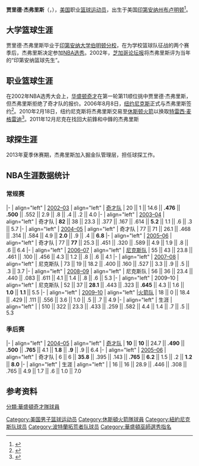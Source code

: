 {{NoteTA|G1=NBA}}
{{infobox NBA Player
| image = JaredJeffries.jpg
| name = 贾里德·杰弗里斯<br />Jared Jeffries
| nickname = 
| position = [[大前锋|大前锋]]、[[中锋_(篮球)|中锋]]
| height_ft = 6
| height_in = 11
| weight_lb  = 240
| team = 
| number = 9
| nationality =  {{USA}}
| birth_date = {{birth date and age|1981|11|25}}
| birth_place = {{USA}}[[印第安纳州|印第安纳州]][[布卢明顿_(印第安纳州)|布卢明顿]]
| high_school  = 北布卢明顿高中
| college = [[印第安纳大学伯明顿分校|印第安纳大学伯明顿分校]]
| draft_round = 1
| draft_pick = 11
| draft_team = [[华盛顿奇才|华盛顿奇才]]<ref name="腾讯">{{cite web| url=http://nbadata.sports.qq.com/player.aspx?id=3609| title=腾讯球员资料库| publisher=腾讯网| accessdate=2010-11-10| archive-date=2014-09-02| archive-url=https://web.archive.org/web/20140902003308/http://nbadata.sports.qq.com/player.aspx?id=3609| dead-url=no}}</ref>6
| draft_year = 2002
| career_start = 2002
| career_end = 2013
| teams        = [[华盛顿奇才|华盛顿奇才]] (2002–2006)<br>[[纽约尼克斯|纽约尼克斯]] (2006–2010)<br />[[休斯顿火箭|休斯顿火箭]](2010-2011)<BR>[[纽约尼克斯|纽约尼克斯]](2011-2012)<br>[[波特蘭拓荒者|波特蘭拓荒者]] (2012–2013)<br>[[丹佛掘金球探|丹佛掘金球探]] (2013–)
| highlights = 印第安纳篮球先生
}}

'''贾里德·杰弗里斯'''（{{lang-en|'''Jared Jeffries'''}}，{{bd|1981年|11月25日|||catIdx=J}}），[[美国|美国]]职业[[篮球|篮球]][[运动员|运动员]]，出生于美国[[印第安纳州|印第安纳州]][[布卢明顿_(印第安纳州)|布卢明顿]]<ref name="新浪">{{cite web| url=http://nba.sports.sina.com.cn/player.php?id=3609| title=贾里德·杰弗里斯资料| publisher=新浪网| accessdate=2010-11-10| archive-date=2018-12-27| archive-url=https://web.archive.org/web/20181227133108/http://nba.sports.sina.com.cn/player.php?id=3609| dead-url=no}}</ref>。

==大学篮球生涯==
贾里德·杰弗里斯毕业于[[印第安纳大学伯明顿分校|印第安纳大学伯明顿分校]]，在为学校篮球队征战的两个赛季后，杰弗里斯决定参加[[NBA选秀|NBA选秀]]。2002年，[[芝加哥论坛报|芝加哥论坛报]]将杰弗里斯评为当年的“印第安纳篮球先生”。

==职业篮球生涯==
在2002年NBA选秀大会上，[[华盛顿奇才|华盛顿奇才]]在第一轮第11顺位挑中贾里德·杰弗里斯，但杰弗里斯拒绝了奇才队的报价。2006年8月8日，[[纽约尼克斯|纽约尼克斯]]正式与杰弗里斯签约<ref>{{Cite web |url=http://www.nba.com/knicks/news/jeffries_060808.html |title=Knicks Sign Free Agent Jared Jeffries |accessdate=2010-11-11 |archive-date=2006-09-02 |archive-url=https://web.archive.org/web/20060902191052/http://www.nba.com/knicks/news/jeffries_060808.html |dead-url=no }}</ref>。2010年2月18日，纽约尼克斯将杰弗里斯交易至[[休斯顿火箭|休斯顿火箭]]以换取[[特雷西·麦格雷迪|特雷西·麦格雷迪]]<ref>{{Cite web |url=http://sports.espn.go.com/nba/news/story?id=2645428 |title=ESPN - Report: Knicks' Jeffries has wrist surgery - NBA |access-date=2010-11-11 |archive-date=2013-11-09 |archive-url=https://web.archive.org/web/20131109141544/http://sports.espn.go.com/nba/news/story?id=2645428 |dead-url=no }}</ref>。2011年12月尼克在找回大前鋒和中鋒的杰弗里斯
==球探生涯==
2013年夏季休赛期，杰弗里斯加入掘金队管理层，担任球探工作。

==NBA生涯数据统计==
===常规赛===
{{NBA player statistics start}}
|-
| align="left" | [[2002-03_NBA赛季|2002–03]]
| align="left" | [[华盛顿奇才|奇才队]]
| 20 || 1 || 14.6 || '''.476''' || '''.500''' || .552 || 2.9 || .8 || .4 || .2 || 4.0
|-
| align="left" | [[2003-04_NBA赛季|2003–04]]
| align="left" | 奇才队
| '''82''' || 38 || 23.3 || .377 || .167 || .614 || '''5.2''' || 1.1 || .6 || .3 || 5.7
|-
| align="left" | [[2004-05_NBA赛季|2004–05]]
| align="left" | 奇才队
| 77 || 71 || 26.1 || .468 || .314 || .584 || 4.9 || '''2.0''' || .9 || .4 || '''6.8'''
|-
| align="left" | [[2005-06_NBA赛季|2005–06]]
| align="left" | 奇才队
| 77 || '''77''' || 25.3 || .451 || .320 || .589 || 4.9 || 1.9 || .8 || .6 || 6.4
|-
| align="left" | [[2006-07_NBA赛季|2006–07]]
| align="left" | [[纽约尼克斯|尼克斯队]]
| 55 || 43 || 23.8 || .461 || .100 || .456 || 4.3 || 1.2 || .8 || .6 || 4.1
|-
| align="left" | [[2007-08_NBA赛季|2007–08]]
| align="left" | 尼克斯队
| 73 || 19 || 18.2 || .400 || .160 || .527 || 3.3 || .9 || .5 || .3 || 3.7
|-
| align="left" | [[2008-09_NBA赛季|2008–09]]
| align="left" | 尼克斯队
| 56 || 36 || 23.4 || .440 || .083 || .611 || 4.1 || 1.4 || .8 || .6 || 5.3
|-
| align="left" | 2009–10
| align="left" | 尼克斯队
| 52 || 37 || '''28.1''' || .443 || .323 || '''.645''' || 4.3 || 1.6 || '''1.0''' || '''1.1''' || 5.5
|-
| align="left" | [[2009-10_NBA赛季|2009–10]]
| align="left" |[[休斯顿火箭|火箭队]]
| 18 || 0 || 18.4 || .429 || .111 || .556 || 3.6 || 1.0 || .5 || .7 || 4.9
|-
| align="left" | 生涯
| align="left" | 
| 510 || 322 || 23.3 || .433 || .259 || .582 || 4.4 || 1.4 || .7 || .5 || 5.3
{{end box}}

===季后赛===
{{NBA player statistics start}}
|-
| align="left" | [[2005年NBA季后赛|2004–05]]
| align="left" | [[华盛顿奇才|奇才队]]
| '''10''' || '''10''' || 24.7 || '''.490''' || '''.500''' || '''.765''' || 4.1 || '''1.8''' || '''.9''' || .9 || 6.4
|-
| align="left" | [[2006年NBA季后赛|2005–06]]
| align="left" | 奇才队
| 6 || 6 || '''35.8''' || .395 || .143 || '''.765''' || '''6.2''' || 1.5 || .2 || '''1.2''' || '''8.0'''
|-
| align="left" | 生涯
| align="left" | 
| 16 || 16 || 28.9 || .446 || .308 || .765 || 4.9 || 1.7 || .6 || 1.0 || 7.0
{{end box}}

== 参考资料 ==
{{reflist}}

{{佳得乐高中篮球年度最佳球员}}
{{十大联盟年度最佳男子篮球运动员}}
{{2002 NBA Draft}}

{{Authority control}}
{{DEFAULTSORT:Jeffries, Jared}}
[[Category:美国男子篮球运动员|Category:美国男子篮球运动员]]
[[分類:華盛頓奇才隊球員|分類:華盛頓奇才隊球員]]
[[Category:休斯頓火箭隊球員|Category:休斯頓火箭隊球員]]
[[Category:紐約尼克斯队球员|Category:紐約尼克斯队球员]]
[[Category:波特蘭拓荒者队球员|Category:波特蘭拓荒者队球员]]
[[Category:華盛頓巫師選秀指名|Category:華盛頓巫師選秀指名]]
